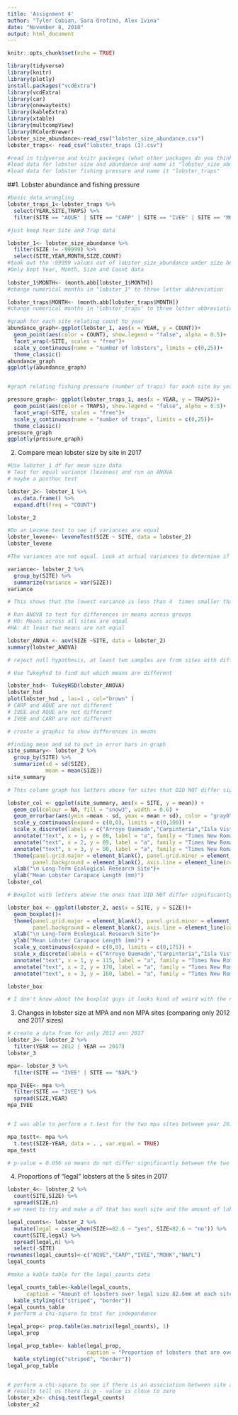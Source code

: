 ```yaml
---
title: 'Assignment 4'
author: "Tyler Cobian, Sara Orofino, Alex Ivina"
date: "November 8, 2018"
output: html_document
---
```


```r
knitr::opts_chunk$set(echo = TRUE)
```

```r
library(tidyverse)
library(knitr)
library(plotly)
install.packages("vcdExtra")
library(vcdExtra)
library(car)
library(onewaytests)
library(kableExtra)
library(xtable)
library(multcompView)
library(RColorBrewer)
lobster_size_abundance<-read_csv("lobster_size_abundance.csv")
lobster_traps<- read_csv("lobster_traps (1).csv")

#read in tidyverse and knitr packeges (what other packages do you think we will need?)
#load data for lobster size and abundance and name it "lobster_size_abundance" 
#load data for lobster fishing pressure and name it "lobster_traps"

```

##1. Lobster abundance and fishing pressure
```r
#basic data wrangling
lobster_traps_1<-lobster_traps %>% 
  select(YEAR,SITE,TRAPS) %>% 
  filter(SITE == "AQUE" | SITE == "CARP" | SITE == "IVEE" | SITE == "MOHK" | SITE == "NAPL")

#just keep Year Site and Trap data

lobster_1<- lobster_size_abundance %>% 
  filter(SIZE != -99999) %>% 
  select(SITE,YEAR,MONTH,SIZE,COUNT) 
#took out the -99999 values out of lobster_size_abundance under size because this means it was not recorded
#Only kept Year, Month, Size and Count data
  
lobster_1$MONTH<- (month.abb[lobster_1$MONTH])
#change numerical months in "lobster_1" to three letter abbreviation

lobster_traps$MONTH<- (month.abb[lobster_traps$MONTH])
#change numerical months in "lobster_traps" to three letter abbreviation
```


```r
#graph for each site relating count to year
abundance_graph<-ggplot(lobster_1, aes(x = YEAR, y = COUNT))+
  geom_point(aes(color = COUNT), show.legend = "false", alpha = 0.5)+
  facet_wrap(~SITE, scales = "free")+
  scale_y_continuous(name = "number of lobsters", limits = c(0,25))+
  theme_classic()
abundance_graph
ggplotly(abundance_graph)


#graph relating fishing pressure (number of traps) for each site by year

pressure_graph<- ggplot(lobster_traps_1, aes(x = YEAR, y = TRAPS))+
  geom_point(aes(color = TRAPS), show.legend = "false", alpha = 0.5)+
  facet_wrap(~SITE, scales = "free")+
  scale_y_continuous(name = "number of traps", limits = c(0,25))+
  theme_classic()
pressure_graph
ggplotly(pressure_graph)

```


2. Compare mean lobster size by site in 2017

```r
#Use lobster_1 df for mean size data
# Test for equal variance (levenes) and run an ANOVA
# maybe a posthoc test

lobster_2<- lobster_1 %>% 
  as.data.frame() %>%
  expand.dft(freq = "COUNT") 

lobster_2

#Do an Levene test to see if variances are equal
lobster_levene<- leveneTest(SIZE ~ SITE, data = lobster_2)
lobster_levene

#The variances are not equal. Look at actual variances to determine if ANOVA can still be used. 

variance<- lobster_2 %>% 
  group_by(SITE) %>% 
  summarize(variance = var(SIZE))
variance

# This shows that the lowest variance is less than 4  times smaller than the largest variance, so we can use a one way ANOVA

# Run ANOVA to test for differences in means across groups
# HO: Means across all sites are equal
#HA: At least two means are not equal

lobster_ANOVA <- aov(SIZE ~SITE, data = lobster_2)
summary(lobster_ANOVA)

# reject null hypothesis, at least two samples are from sites with different means

# Use Tukeyhsd to find out which means are different

lobster_hsd<- TukeyHSD(lobster_ANOVA)
lobster_hsd
plot(lobster_hsd , las=1 , col="brown" )
# CARP and AQUE are not different
# IVEE and AQUE are not different
# IVEE and CARP are not different

# create a graphic to show differences in means

#finding mean and sd to put in error bars in graph
site_summary<- lobster_2 %>% 
  group_by(SITE) %>% 
  summarize(sd = sd(SIZE),
            mean = mean(SIZE))
site_summary

# This column graph has letters above for sites that DID NOT differ signficantly. Not sure if this is the right way to do this though. 

lobster_col <- ggplot(site_summary, aes(x = SITE, y = mean)) +
  geom_col(colour = NA, fill = "snow3", width = 0.6) +
  geom_errorbar(aes(ymin =mean - sd, ymax = mean + sd), color = "gray0", width = .3) +
  scale_y_continuous(expand = c(0,0), limits = c(0,100)) +
  scale_x_discrete(labels = c("Arroyo Quemado","Carpinteria","Isla Vista","Mohawk Reef","Naples Reef")) +
  annotate("text", x = 1, y = 89, label = "a", family = "Times New Roman") +
  annotate("text", x = 2, y = 89, label = "a", family = "Times New Roman") +
  annotate("text", x = 3, y = 90, label = "a", family = "Times New Roman") +
  theme(panel.grid.major = element_blank(), panel.grid.minor = element_blank(),
        panel.background = element_blank(), axis.line = element_line(colour = "black"),text = element_text(family = "Times New Roman"))+
  xlab("\n Long-Term Ecological Research Site")+
  ylab("Mean Lobster Carapace Length (mm)")
lobster_col

# Boxplot with letters above the ones that DID NOT differ significantly. 

lobster_box <- ggplot(lobster_2, aes(x = SITE, y = SIZE))+
  geom_boxplot()+
  theme(panel.grid.major = element_blank(), panel.grid.minor = element_blank(),
        panel.background = element_blank(), axis.line = element_line(colour = "black"),text = element_text(family = "Times New Roman"))+
  xlab("\n Long-Term Ecological Research Site")+
  ylab("Mean Lobster Carapace Length (mm)") +
  scale_y_continuous(expand = c(0,0), limits = c(0,175)) +
  scale_x_discrete(labels = c("Arroyo Quemado","Carpinteria","Isla Vista","Mohawk Reef","Naples Reef")) +
  annotate("text", x = 1, y = 115, label = "a", family = "Times New Roman") +
  annotate("text", x = 2, y = 170, label = "a", family = "Times New Roman") +
  annotate("text", x = 3, y = 160, label = "a", family = "Times New Roman")

lobster_box

# I don't know about the boxplot guys it looks kind of weird with the numbers above it but at the same time I think boxplot looks better than the graph in terms of actually representing the data. I can try and find out how to put the p-values on it instead. 

```


3. Changes in lobster size at MPA and non MPA sites (comparing only 2012 and 2017 sizes)

```r
# create a data fram for only 2012 ann 2017
lobster_3<- lobster_2 %>% 
  filter(YEAR == 2012 | YEAR == 2017)
lobster_3

mpa<- lobster_3 %>% 
  filter(SITE == "IVEE" | SITE == "NAPL")

mpa_IVEE<- mpa %>% 
  filter(SITE == "IVEE") %>% 
  spread(SIZE,YEAR)
mpa_IVEE


# I was able to perform a t.test for the two mpa sites between year 2012 and 2017, I dont know if this is what we need Gage had said something about doing 5 seperate t.tests for each site between the two years

mpa_testt<- mpa %>% 
  t.test(SIZE~YEAR, data = . , var.equal = TRUE)
mpa_testt

# p-value = 0.056 so means do not differ significantly between the two years.

```


4. Proportions of "legal" lobsters at the 5 sites in 2017

```r
lobster_4<- lobster_2 %>% 
  count(SITE,SIZE) %>% 
  spread(SIZE,n)
# we need to try and make a df that has eaxh site and the amount of lobsters above and below th elegal limit

legal_counts<- lobster_2 %>% 
  mutate(legal = case_when(SIZE>=82.6 ~ "yes", SIZE<82.6 ~ "no")) %>% 
  count(SITE,legal) %>% 
  spread(legal,n) %>% 
  select(-SITE)
rownames(legal_counts)<-c("AQUE","CARP","IVEE","MOHK","NAPL")
legal_counts

#make a kable table for the legal_counts data

legal_counts_table<-kable(legal_counts,
      caption = "Amount of lobsters over legal size 82.6mm at each site") %>% 
  kable_styling(c("striped", "border"))
legal_counts_table
# perform a chi-square to test for independance

legal_prop<- prop.table(as.matrix(legal_counts), 1)
legal_prop

legal_prop_table<- kable(legal_prop, 
                         caption = "Proportion of lobsters that are over legal size at each site") %>% 
  kable_styling(c("striped", "border"))
legal_prop_table


# perform a chi-square to see if there is an association between site and size of lobster
# results tell us there is p - value is close to zero
lobster_x2<- chisq.test(legal_counts)
lobster_x2








```















